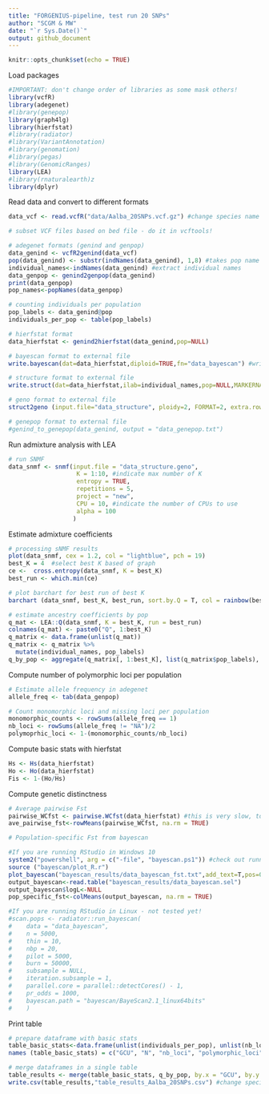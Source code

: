 ```yaml
---
title: "FORGENIUS-pipeline, test run 20 SNPs"
author: "SCGM & MW"
date: "`r Sys.Date()`"
output: github_document
---
```

```r
knitr::opts_chunk$set(echo = TRUE)
```

Load packages

```r
#IMPORTANT: don't change order of libraries as some mask others!
library(vcfR)
library(adegenet)
#library(genepop)
library(graph4lg)
library(hierfstat)
#library(radiator)
#library(VariantAnnotation)
#library(genomation)
#library(pegas)
#library(GenomicRanges)
library(LEA)
#library(rnaturalearth)z
library(dplyr)
```

Read data and convert to different formats

```r
data_vcf <- read.vcfR("data/Aalba_20SNPs.vcf.gz") #change species name

# subset VCF files based on bed file - do it in vcftools!

# adegenet formats (genind and genpop)
data_genind <- vcfR2genind(data_vcf)
pop(data_genind) <- substr(indNames(data_genind), 1,8) #takes pop name from the first 8 digits of sample name, e.g. AUT00215
individual_names<-indNames(data_genind) #extract individual names
data_genpop <- genind2genpop(data_genind)
print(data_genpop)
pop_names<-popNames(data_genpop)

# counting individuals per population
pop_labels <- data_genind@pop
individuals_per_pop <- table(pop_labels)

# hierfstat format
data_hierfstat <- genind2hierfstat(data_genind,pop=NULL)

# bayescan format to external file
write.bayescan(dat=data_hierfstat,diploid=TRUE,fn="data_bayescan") #writting this file can take about 6 hours for 90k SNPs; better to store these files once generated!

# structure format to external file
write.struct(dat=data_hierfstat,ilab=individual_names,pop=NULL,MARKERNAMES=FALSE,MISSING=-9,fname="data_structure") #writting this file can take about xxx hours for 90k SNPs; better to store these files once generated!

# geno format to external file
struct2geno (input.file="data_structure", ploidy=2, FORMAT=2, extra.row=0, extra.column=1)

# genepop format to external file
#genind_to_genepop(data_genind, output = "data_genepop.txt")
```

Run admixture analysis with LEA

```r
# run SNMF
data_snmf <- snmf(input.file = "data_structure.geno",
                   K = 1:10, #indicate max number of K
                   entropy = TRUE,
                   repetitions = 5,
                   project = "new",
                   CPU = 10, #indicate the number of CPUs to use
                   alpha = 100
                  )
```

Estimate admixture coefficients

```r
# processing sNMF results
plot(data_snmf, cex = 1.2, col = "lightblue", pch = 19)
best_K = 4  #select best K based of graph
ce <-  cross.entropy(data_snmf, K = best_K)
best_run <- which.min(ce)

# plot barchart for best run of best K
barchart (data_snmf, best_K, best_run, sort.by.Q = T, col = rainbow(best_K),border = NA, space = 0, xlab = "Individuals", ylab = "Admixture coefficients") #use "sort.by.Q = F, names.arg= individual_names, cex.names = 0.4, las=2, " to get ind labels

# estimate ancestry coefficients by pop
q_mat <- LEA::Q(data_snmf, K = best_K, run = best_run) 
colnames(q_mat) <- paste0("Q", 1:best_K)
q_matrix <- data.frame(unlist(q_mat))
q_matrix <- q_matrix %>%
  mutate(individual_names, pop_labels)
q_by_pop <- aggregate(q_matrix[, 1:best_K], list(q_matrix$pop_labels), mean)
```

Compute number of polymorphic loci per population

```r

# Estimate allele frequency in adegenet
allele_freq <- tab(data_genpop)

# Count monomorphic loci and missing loci per population
monomorphic_counts <- rowSums(allele_freq == 1)
nb_loci <- rowSums(allele_freq != "NA")/2
polymoprhic_loci <- 1-(monomorphic_counts/nb_loci)
```

Compute basic stats with hierfstat

```r
Hs <- Hs(data_hierfstat)
Ho <- Ho(data_hierfstat)
Fis <- 1-(Ho/Hs)
```

Compute genetic distinctness

```r
# Average pairwise Fst
pairwise_WCfst <- pairwise.WCfst(data_hierfstat) #this is very slow, took about 16 hours for 15 pops and 90k SNPs in a laptop
ave_pairwise_fst<-rowMeans(pairwise_WCfst, na.rm = TRUE) 

# Population-specific Fst from bayescan

#If you are running RStudio in Windows 10
system2("powershell", arg = c("-file", "bayescan.ps1")) #check out running parameters in ps1 file; bayescan is very slow, took about xxx hours for 15 pops and 90k SNPs using 12 CPUs and standard parameters
source ("bayescan/plot_R.r")
plot_bayescan("bayescan_results/data_bayescan_fst.txt",add_text=T,pos=0.02,size=0.7,FDR=0.05)
output_bayescan<-read.table("bayescan_results/data_bayescan.sel")
output_bayescan$logL<-NULL
pop_specific_fst<-colMeans(output_bayescan, na.rm = TRUE)

#If you are running RStudio in Linux - not tested yet!
#scan.pops <- radiator::run_bayescan(
#    data = "data_bayescan",
#    n = 5000,
#    thin = 10,
#    nbp = 20,
#    pilot = 5000,
#    burn = 50000,
#    subsample = NULL,
#    iteration.subsample = 1,
#    parallel.core = parallel::detectCores() - 1,
#    pr_odds = 1000,
#    bayescan.path = "bayescan/BayeScan2.1_linux64bits"
#    )
```

Print table

```r
# prepare dataframe with basic stats
table_basic_stats<-data.frame(unlist(individuals_per_pop), unlist(nb_loci), unlist(polymoprhic_loci), unlist(Hs), unlist(Fis), unlist(ave_pairwise_fst), unlist(pop_specific_fst), row.names = NULL)
names (table_basic_stats) = c("GCU", "N", "nb_loci", "polymorphic_loci", "Hs", "Fis", "ave_pairwise_fst", "pop_specific_fst")

# merge dataframes in a single table
table_results <- merge(table_basic_stats, q_by_pop, by.x = "GCU", by.y = "Group.1") # merge dataframes by GCU name, it orders the new dataframe alphabetically
write.csv(table_results,"table_results_Aalba_20SNPs.csv") #change species name
```
